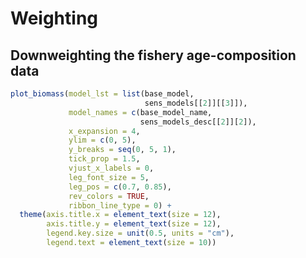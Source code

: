 # Weighting

## Downweighting the fishery age-composition data
```r
plot_biomass(model_lst = list(base_model,
                              sens_models[[2]][[3]]),
             model_names = c(base_model_name,
                             sens_models_desc[[2]][2]),
             x_expansion = 4,
             ylim = c(0, 5),
             y_breaks = seq(0, 5, 1),
             tick_prop = 1.5,
             vjust_x_labels = 0,
             leg_font_size = 5,
             leg_pos = c(0.7, 0.85),
             rev_colors = TRUE,
             ribbon_line_type = 0) +
  theme(axis.title.x = element_text(size = 12),
        axis.title.y = element_text(size = 12),
        legend.key.size = unit(0.5, units = "cm"),
        legend.text = element_text(size = 10))
```

